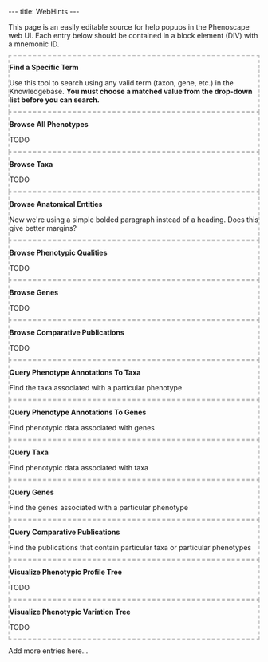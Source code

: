 ---
title: WebHints
---

<!--
@import "/wg/phenoscape/index.php?title=Jimallman:AjaxBlocks.css&action=raw&ctype=text/css";
-->

This page is an easily editable source for help popups in the Phenoscape web UI. Each entry below should be contained in a block element (DIV) with a mnemonic ID.


<div id="FindSpecificTerm" style="border: 2px dashed silver;">
'''Find a Specific Term'''

Use this tool to search using any valid term (taxon, gene, etc.) in the Knowledgebase. '''You must choose a matched value from the drop-down list before you can search.'''
</div>


<div id="BrowseAllPhenotypes" style="border: 2px dashed silver;">
'''Browse All Phenotypes'''

TODO
</div>


<div id="BrowseTaxa" style="border: 2px dashed silver;">
'''Browse Taxa'''

TODO
</div>


<div id="BrowseAnatomicalEntities" style="border: 2px dashed silver;">
'''Browse Anatomical Entities'''

Now we're using a simple bolded paragraph instead of a heading. Does this give better margins?
</div>


<div id="BrowsePhenotypicQualities" style="border: 2px dashed silver;">
'''Browse Phenotypic Qualities'''

TODO
</div>


<div id="BrowseGenes" style="border: 2px dashed silver;">
'''Browse Genes'''

TODO
</div>


<div id="BrowseComparativePublications" style="border: 2px dashed silver;">
'''Browse Comparative Publications'''

TODO
</div>


<div id="QueryPhenotypeAnnotationsToTaxa" style="border: 2px dashed silver;">
'''Query Phenotype Annotations To Taxa'''

Find the taxa associated with a particular phenotype
</div>


<div id="QueryPhenotypeAnnotationsToGenes" style="border: 2px dashed silver;">
'''Query Phenotype Annotations To Genes'''

Find phenotypic data associated with genes
</div>


<div id="QueryTaxa" style="border: 2px dashed silver;">
'''Query Taxa'''

Find phenotypic data associated with taxa
</div>


<div id="QueryGenes" style="border: 2px dashed silver;">
'''Query Genes'''

Find the genes associated with a particular phenotype
</div>


<div id="QueryComparativePublications" style="border: 2px dashed silver;">
'''Query Comparative Publications'''

Find the publications that contain particular taxa or particular phenotypes
</div>


<div id="VisualizePhenotypicProfileTree" style="border: 2px dashed silver;">
'''Visualize Phenotypic Profile Tree'''

TODO
</div>


<div id="VisualizePhenotypicVariationTree" style="border: 2px dashed silver;">
'''Visualize Phenotypic Variation Tree'''

TODO
</div>




Add more entries here...